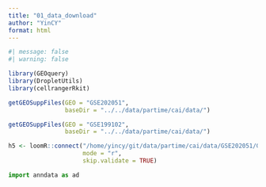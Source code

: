 ```yaml
---
title: "01_data_download"
author: "YinCY"
format: html
---
```


```r
#| message: false
#| warning: false

library(GEOquery)
library(DropletUtils)
library(cellrangerRkit)

getGEOSuppFiles(GEO = "GSE202051", 
                baseDir = "../../data/partime/cai/data/")

getGEOSuppFiles(GEO = "GSE199102", 
                baseDir = "../../data/partime/cai/data/")
```


```r
h5 <- loomR::connect("/home/yincy/git/data/partime/cai/data/GSE202051/GSE202051_totaldata-final-toshare.h5ad", 
                     mode = "r", 
                     skip.validate = TRUE)
```


```python
import anndata as ad

```





























